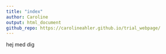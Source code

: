 ```yaml
---
title: "index"
author: Caroline
output: html_document
github_repo: https://carolineahler.github.io/trial_webpage/
---
```


hej med dig 
